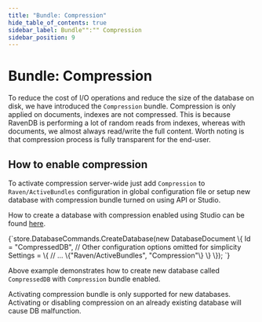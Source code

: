 ```yaml
---
title: "Bundle: Compression"
hide_table_of_contents: true
sidebar_label: Bundle"":"" Compression
sidebar_position: 9
---
```



# Bundle: Compression

To reduce the cost of I/O operations and reduce the size of the database on disk, we have introduced the `Compression` bundle. Compression is only applied on documents, indexes are not compressed. This is because RavenDB is performing a lot of random reads from indexes, whereas with documents, we almost always read/write the full content. Worth noting is that compression process is fully transparent for the end-user.

## How to enable compression

To activate compression server-wide just add `Compression` to `Raven/ActiveBundles` configuration in global configuration file or setup new database with compression bundle turned on using API or Studio.

How to create a database with compression enabled using Studio can be found [here](../../../studio/bundles/compression.mdx).

<TabItem value="compression_1" label="compression_1">
<CodeBlock language="csharp">
{`store.DatabaseCommands.CreateDatabase(new DatabaseDocument
\{
    Id = "CompressedDB",
    // Other configuration options omitted for simplicity
    Settings =
            \{
                // ...
                \{"Raven/ActiveBundles", "Compression"\}
            \}
\});
`}
</CodeBlock>
</TabItem>

Above example demonstrates how to create new database called `CompressedDB` with `Compression` bundle enabled.

<Admonition type="note" title="Note">
Activating compression bundle is only supported for new databases. Activating or disabling compression on an already existing database will cause DB malfunction.
</Admonition>

